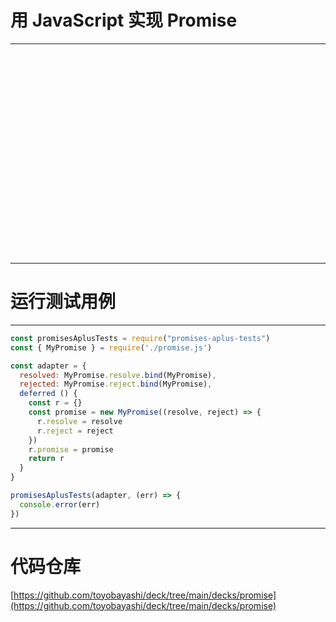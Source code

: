 

# 用 JavaScript 实现 Promise

---

<CodeSurfer>

```js file=./step/1.js subtitle="核心是实现构造函数和 then 成员函数，其他 API 可以基于这两个实现"
```

```js file=./step/2.js subtitle="同步调用 executor"
```

```js 7:14,16[16:22,25:31],18[7:12] file=./step/3.js subtitle="添加 resolve 和 reject 函数"
```

```js file=./step/4.js subtitle="状态枚举，Promise 一开始是 PENDING 状态"
```

```js file=./step/5.js subtitle="_hasHandler 标记是否有 then 或 catch 衍生的 Promise"
```

```js file=./step/6.js subtitle="then 被调用时按状态分情况"
```

```js file=./step/7.js subtitle="PENDING 状态时，_reactionsOrResult 是链表，创建一个 PromiseReaction 保存回调插入到表头"
```

```js 39[26:44],59:71 file=./step/8.js subtitle="PromiseReaction 类，next 表示下一个 reaction 节点"
```

```js 34:36,48:54,56:62 file=./step/9.js subtitle="非 PENDING 状态时，_reactionsOrResult 是成功或失败的结果值，把回调函数包一层塞入微任务队列"
```

```js file=./step/10.js subtitle="把 then 接收到的回调函数包一层，当自己有结果时也让衍生的 Promise 有结果"
```

```diff 32:68 subtitle="then 实现完毕，重点是根据自身不同状态做不同处理，PENDING 时做“监听”，非 PENDING 时立即入队"
```

```js file=./step/11.js subtitle="reject 先检查是否有衍生的 Promise，然后修改状态和保存错误后调用 triggerPromiseReaction"
```

```js 7:9,35 file=./step/12.js subtitle="triggerPromiseReaction"
```

```js file=./step/13.js subtitle="triggerPromiseReaction 反转 reactions 链表后，按类型把回调函数挨个塞入微任务队列"
```

```js file=./step/14.js subtitle="fulfill 和 reject 类似，不需要检查衍生的 Promise"
```

```js file=./step/15.js subtitle="resolve 需要额外处理 Thenable 对象，value 不是对象也不是函数，不可能是 Thenable"
```

```js file=./step/16.js subtitle="判断是否为 Thenable 对象，如果 then 是 getter 可能会抛错。如果是 Thenable，确保不是实例本身"
```

```js 87,103:123 file=./step/17.js subtitle="ES 规范规定 Thenable 的 then 方法必须放在新的一层微任务中调用"
```

```diff 70:124 subtitle="构造函数实现完毕，重点是在 resolve 或 reject 被调用时修改状态，保存结果，入队所有 then 添加的回调"
```

```js file=./step/18.js subtitle="catch finally resolve reject"
```

```js file=./step/19.js subtitle=""
```

```js file=./step/20.js subtitle=""
```

```js file=./step/21.js subtitle=""
```

```diff
```

</CodeSurfer>

---

# 运行测试用例

---

<CodeSurfer>

```js title="运行测试用例"
const promisesAplusTests = require("promises-aplus-tests")
const { MyPromise } = require('./promise.js')

const adapter = {
  resolved: MyPromise.resolve.bind(MyPromise),
  rejected: MyPromise.reject.bind(MyPromise),
  deferred () {
    const r = {}
    const promise = new MyPromise((resolve, reject) => {
      r.resolve = resolve
      r.reject = reject
    })
    r.promise = promise
    return r
  }
}

promisesAplusTests(adapter, (err) => {
  console.error(err)
})
```

</CodeSurfer>

---

# 代码仓库

[https://github.com/toyobayashi/deck/tree/main/decks/promise](https://github.com/toyobayashi/deck/tree/main/decks/promise)
